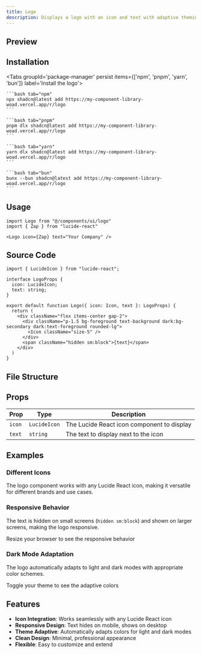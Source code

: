 ```yaml
---
title: Logo
description: Displays a logo with an icon and text with adaptive theming
---
```



## Preview

<Card className="items-center justify-center min-h-[350px] bg-background shadow-none">
    <Logo icon={Zap} text="Acme Inc" />
</Card>

## Installation

<div className="w-full flex justify-end">
    <OpenInV0Button url="https://my-component-library-woad.vercel.app/r/logo.json" />
</div>

<Tabs groupId='package-manager' persist items={['npm', 'pnpm', 'yarn', 'bun']} label='Install the logo'>

    ```bash tab="npm"
    npx shadcn@latest add https://my-component-library-woad.vercel.app/r/logo
    ```

    ```bash tab="pnpm"
    pnpm dlx shadcn@latest add https://my-component-library-woad.vercel.app/r/logo
    ```

    ```bash tab="yarn"
    yarn dlx shadcn@latest add https://my-component-library-woad.vercel.app/r/logo
    ```

    ```bash tab="bun"
    bunx --bun shadcn@latest add https://my-component-library-woad.vercel.app/r/logo
    ```
</Tabs>

## Usage

```tsx
import Logo from "@/components/ui/logo"
import { Zap } from "lucide-react"
```

```tsx
<Logo icon={Zap} text="Your Company" />
```

## Source Code

```tsx title="logo.tsx" lineNumbers
import { LucideIcon } from "lucide-react";

interface LogoProps {
  icon: LucideIcon;
  text: string;
}

export default function Logo({ icon: Icon, text }: LogoProps) {
  return (
    <div className="flex items-center gap-2">
      <div className="p-1.5 bg-foreground text-background dark:bg-secondary dark:text-foreground rounded-lg">
        <Icon className="size-5" />
      </div>
      <span className="hidden sm:block">{text}</span>
    </div>
  )
}
```

## File Structure

<Files>
  <Folder name="components" defaultOpen>
    <Folder name="ui" defaultOpen>
      <File name="logo.tsx" />
    </Folder>
  </Folder>
</Files>

## Props

| Prop | Type | Description |
|------|------|-------------|
| `icon` | `LucideIcon` | The Lucide React icon component to display |
| `text` | `string` | The text to display next to the icon |

## Examples

### Different Icons

The logo component works with any Lucide React icon, making it versatile for different brands and use cases.

<Card className="items-center justify-center min-h-[350px] bg-background shadow-none">
    <div className="flex flex-col gap-4 items-center">
        <div className="grid grid-cols-2 md:grid-cols-3 gap-4">
            <Logo icon={Home} text="HomeBase" />
            <Logo icon={Settings} text="ConfigCo" />
            <Logo icon={User} text="ProfilePro" />
            <Logo icon={Heart} text="LoveLabs" />
            <Logo icon={Star} text="StarTech" />
            <Logo icon={Shield} text="SecureInc" />
        </div>
    </div>
</Card>

### Responsive Behavior

The text is hidden on small screens (`hidden sm:block`) and shown on larger screens, making the logo responsive.

<Card className="items-center justify-center min-h-[350px] bg-background shadow-none">
    <div className="flex flex-col gap-4 items-center">
        <div className="text-sm text-muted-foreground mb-2">
            Resize your browser to see the responsive behavior
        </div>
        <Logo icon={Rocket} text="SpaceVentures" />
    </div>
</Card>

### Dark Mode Adaptation

The logo automatically adapts to light and dark modes with appropriate color schemes.

<Card className="items-center justify-center min-h-[350px] bg-background shadow-none">
    <div className="flex flex-col gap-4 items-center">
        <div className="text-sm text-muted-foreground mb-2">
            Toggle your theme to see the adaptive colors
        </div>
        <div className="flex gap-6">
            <Logo icon={Coffee} text="BrewMaster" />
            <Logo icon={Camera} text="SnapStudio" />
        </div>
    </div>
</Card>

## Features

- **Icon Integration**: Works seamlessly with any Lucide React icon
- **Responsive Design**: Text hides on mobile, shows on desktop
- **Theme Adaptive**: Automatically adapts colors for light and dark modes
- **Clean Design**: Minimal, professional appearance
- **Flexible**: Easy to customize and extend
